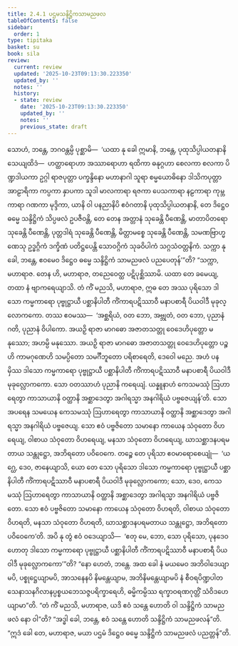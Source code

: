 ```yaml
---
title: 2.4.1 ပဌမသန္ဒိဋ္ဌိကသာမညဖလ
tableOfContents: false
sidebar:
  order: 1
type: tipitaka
basket: su
book: sila
review:
  current: review
  updated: '2025-10-23T09:13:30.223350'
  updated_by: ''
  notes: ''
  history:
  - state: review
    date: '2025-10-23T09:13:30.223350'
    updated_by: ''
    notes: ''
    previous_state: draft
---
```



<ReviewStatus review={frontmatter.review} showDetails={true} />

<HypothesisAnnotation frontmatter={frontmatter} />

<DynamicBreadcrumb />

<Division number="182" book="sila" e="ch" v="6" p="55">

<Paragraph number="261" book="sila">
သောဟံ, ဘန္တေ, ဘဂဝန္တမ္ပိ ပုစ္ဆာမိ—  ‘ယထာ နု ခေါ ဣမာနိ, ဘန္တေ, ပုထုသိပ္ပါယတနာနိ သေယျထိဒံ—  ဟတ္ထာရောဟာ အဿာရောဟာ ရထိကာ ဓနုဂ္ဂဟာ စေလကာ စလကာ ပိဏ္ဍဒါယကာ ဥဂ္ဂါ ရာဇပုတ္တာ ပက္ခန္ဒိနော မဟာနာဂါ သူရာ စမ္မယောဓိနော ဒါသိကပုတ္တာ အာဠာရိကာ ကပ္ပကာ နှာပကာ သူဒါ မာလကာရာ ရဇကာ ပေသကာရာ နဠကာရာ ကုမ္ဘကာရာ ဂဏကာ မုဒ္ဒိကာ, ယာနိ ဝါ ပနညာနိပိ ဧဝံဂတာနိ ပုထုသိပ္ပါယတနာနိ, တေ ဒိဋ္ဌေဝ ဓမ္မေ သန္ဒိဋ္ဌိကံ သိပ္ပဖလံ ဥပဇီဝန္တိ, တေ တေန အတ္တာနံ သုခေန္တိ ပီဏေန္တိ, မာတာပိတရော သုခေန္တိ ပီဏေန္တိ, ပုတ္တဒါရံ သုခေန္တိ ပီဏေန္တိ, မိတ္တာမစ္စေ သုခေန္တိ ပီဏေန္တိ, သမဏဗြာဟ္မဏေသု ဥဒ္ဓဂ္ဂိကံ ဒက္ခိဏံ ပတိဋ္ဌပေန္တိ သောဝဂ္ဂိကံ သုခဝိပါကံ သဂ္ဂသံဝတ္တနိကံ. သက္ကာ နု ခေါ, ဘန္တေ, ဧဝမေဝ ဒိဋ္ဌေဝ ဓမ္မေ သန္ဒိဋ္ဌိကံ သာမညဖလံ ပညပေတုန်’”တိ?
</Paragraph>

</Division>
<Division number="183" book="sila" e="ch" v="6" p="56">

<Paragraph number="262" book="sila">
“သက္ကာ, မဟာရာဇ. တေန ဟိ, မဟာရာဇ, တညေဝေတ္ထ ပဋိပုစ္ဆိဿာမိ. ယထာ တေ ခမေယျ, တထာ နံ ဗျာကရေယျာသိ. တံ ကိံ မညသိ, မဟာရာဇ, ဣဓ တေ အဿ ပုရိသော ဒါသော ကမ္မကာရော ပုဗ္ဗုဋ္ဌာယီ ပစ္ဆာနိပါတီ ကိံကာရပဋိဿာဝီ မနာပစာရီ ပိယဝါဒီ မုခုလ္လောကကော. တဿ ဧဝမဿ—  ‘အစ္ဆရိယံ, ဝတ ဘော, အဗ္ဘုတံ, ဝတ ဘော, ပုညာနံ ဂတိ, ပုညာနံ ဝိပါကော. အယဉှိ ရာဇာ မာဂဓော အဇာတသတ္တု ဝေဒေဟိပုတ္တော မနုဿော; အဟမ္ပိ မနုဿော. အယဉှိ ရာဇာ မာဂဓော အဇာတသတ္တု ဝေဒေဟိပုတ္တော ပဉ္စဟိ ကာမဂုဏေဟိ သမပ္ပိတော သမင်္ဂီဘူတော ပရိစာရေတိ, ဒေဝေါ မညေ. အဟံ ပနမှိဿ ဒါသော ကမ္မကာရော ပုဗ္ဗုဋ္ဌာယီ ပစ္ဆာနိပါတီ ကိံကာရပဋိဿာဝီ မနာပစာရီ ပိယဝါဒီ မုခုလ္လောကကော. သော ဝတဿာဟံ ပုညာနိ ကရေယျံ. ယန္နူနာဟံ ကေသမဿုံ ဩဟာရေတွာ ကာသာယာနိ ဝတ္ထာနိ အစ္ဆာဒေတွာ အဂါရသ္မာ အနဂါရိယံ ပဗ္ဗဇေယျန်’တိ.
</Paragraph>

<Paragraph number="263" book="sila">
သော အပရေန သမယေန ကေသမဿုံ ဩဟာရေတွာ ကာသာယာနိ ဝတ္ထာနိ အစ္ဆာဒေတွာ အဂါရသ္မာ အနဂါရိယံ ပဗ္ဗဇေယျ. သော ဧဝံ ပဗ္ဗဇိတော သမာနော ကာယေန သံဝုတော ဝိဟရေယျ, ဝါစာယ သံဝုတော ဝိဟရေယျ, မနသာ သံဝုတော ဝိဟရေယျ, ဃာသစ္ဆာဒနပရမတာယ သန္တုဋ္ဌော, အဘိရတော ပဝိဝေကေ. တဉ္စေ တေ ပုရိသာ ဧဝမာရောစေယျုံ—  ‘ယဂ္ဃေ, ဒေဝ, ဇာနေယျာသိ, ယော တေ သော ပုရိသော ဒါသော ကမ္မကာရော ပုဗ္ဗုဋ္ဌာယီ ပစ္ဆာနိပါတီ ကိံကာရပဋိဿာဝီ မနာပစာရီ ပိယဝါဒီ မုခုလ္လောကကော; သော, ဒေဝ, ကေသမဿုံ ဩဟာရေတွာ ကာသာယာနိ ဝတ္ထာနိ အစ္ဆာဒေတွာ အဂါရသ္မာ အနဂါရိယံ ပဗ္ဗဇိတော. သော ဧဝံ ပဗ္ဗဇိတော သမာနော ကာယေန သံဝုတော ဝိဟရတိ, ဝါစာယ သံဝုတော ဝိဟရတိ, မနသာ သံဝုတော ဝိဟရတိ, ဃာသစ္ဆာဒနပရမတာယ သန္တုဋ္ဌော, အဘိရတော ပဝိဝေကေ’တိ. အပိ နု တွံ ဧဝံ ဝဒေယျာသိ—  ‘ဧတု မေ, ဘော, သော ပုရိသော, ပုနဒေဝ ဟောတု ဒါသော ကမ္မကာရော ပုဗ္ဗုဋ္ဌာယီ ပစ္ဆာနိပါတီ ကိံကာရပဋိဿာဝီ မနာပစာရီ ပိယဝါဒီ မုခုလ္လောကကော’”တိ?
</Paragraph>

</Division>
<Division number="184" book="sila" e="ch" v="6" p="57">

<Paragraph number="264" book="sila">
“နော ဟေတံ, ဘန္တေ. အထ ခေါ နံ မယမေဝ အဘိဝါဒေယျာမပိ, ပစ္စုဋ္ဌေယျာမပိ, အာသနေနပိ နိမန္တေယျာမ, အဘိနိမန္တေယျာမပိ နံ စီဝရပိဏ္ဍပါတသေနာသနဂိလာနပ္ပစ္စယဘေသဇ္ဇပရိက္ခာရေဟိ, ဓမ္မိကမ္ပိဿ ရက္ခာဝရဏဂုတ္တိံ သံဝိဒဟေယျာမာ”တိ.
</Paragraph>

</Division>
<Division number="185" book="sila" e="ch" v="6" p="57">

<Paragraph number="265" book="sila">
“တံ ကိံ မညသိ, မဟာရာဇ, ယဒိ ဧဝံ သန္တေ ဟောတိ ဝါ သန္ဒိဋ္ဌိကံ သာမညဖလံ နော ဝါ”တိ? “အဒ္ဓါ ခေါ, ဘန္တေ, ဧဝံ သန္တေ ဟောတိ သန္ဒိဋ္ဌိကံ သာမညဖလန်”တိ. “ဣဒံ ခေါ တေ, မဟာရာဇ, မယာ ပဌမံ ဒိဋ္ဌေဝ ဓမ္မေ သန္ဒိဋ္ဌိကံ သာမညဖလံ ပညတ္တန်”တိ.
</Paragraph>
</Division>